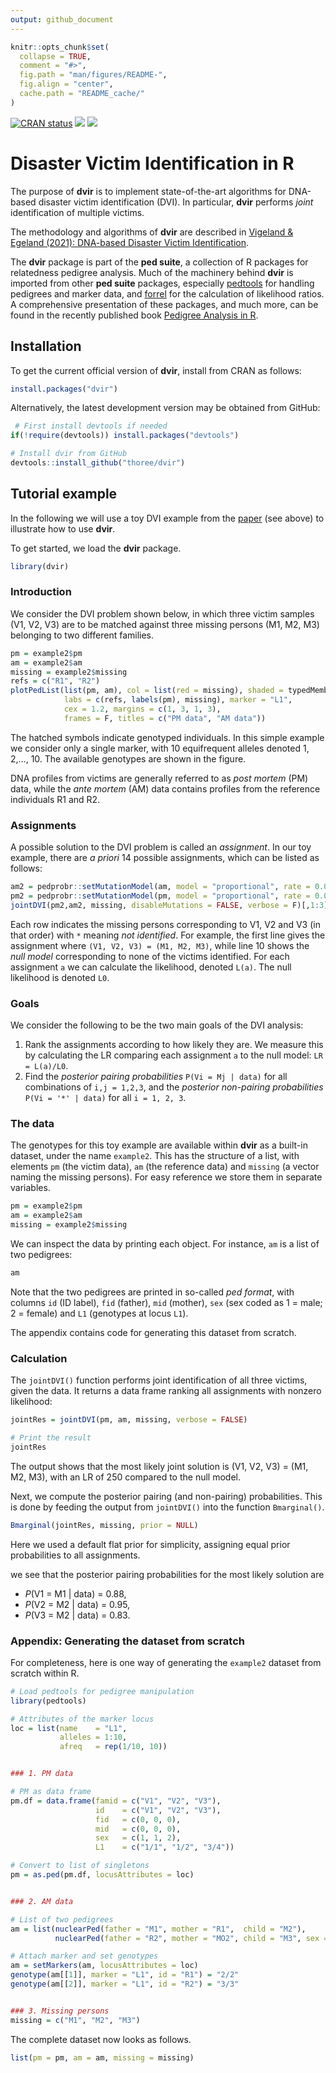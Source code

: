 ```yaml
---
output: github_document
---
```


<!-- README.md is generated from README.Rmd. Please edit that file -->

```r
knitr::opts_chunk$set(
  collapse = TRUE,
  comment = "#>",
  fig.path = "man/figures/README-",
  fig.align = "center",
  cache.path = "README_cache/"
)
```

<!-- badges: start -->
[![CRAN status](https://www.r-pkg.org/badges/version/dvir)](https://CRAN.R-project.org/package=dvir)
[![](https://cranlogs.r-pkg.org/badges/grand-total/dvir?color=yellow)](https://cran.r-project.org/package=dvir)
[![](https://cranlogs.r-pkg.org/badges/last-month/dvir?color=yellow)](https://cran.r-project.org/package=dvir)
<!-- badges: end -->

# Disaster Victim Identification in R

The purpose of **dvir** is to implement state-of-the-art algorithms for DNA-based disaster victim identification (DVI). In particular, **dvir** performs *joint* identification of multiple victims.

The methodology and algorithms of **dvir** are described in [Vigeland & Egeland (2021): DNA-based Disaster Victim Identification](https://www.researchsquare.com/article/rs-296414/v1).

The **dvir** package is part of the **ped suite**, a collection of R packages for relatedness pedigree analysis. Much of the machinery behind **dvir** is imported from other **ped suite** packages, especially [pedtools](https://github.com/magnusdv/pedtools) for handling pedigrees and marker data, and [forrel](https://github.com/magnusdv/forrel) for the calculation of likelihood ratios. A comprehensive presentation of these packages, and much more, can be found in the recently published book [Pedigree Analysis in R](https://www.elsevier.com/books/pedigree-analysis-in-r/vigeland/978-0-12-824430-2).

## Installation

To get the current official version of **dvir**, install from CRAN as follows:
```r
install.packages("dvir")
```

Alternatively, the latest development version may be obtained from GitHub:

```r
 # First install devtools if needed
if(!require(devtools)) install.packages("devtools")

# Install dvir from GitHub
devtools::install_github("thoree/dvir")
```

## Tutorial example
In the following we will use a toy DVI example from the [paper](https://www.researchsquare.com/article/rs-296414/v1) (see above) to illustrate how to use **dvir**.

To get started, we load the **dvir** package.
```r
library(dvir)
```

### Introduction
We consider the DVI problem shown below, in which three victim samples (V1, V2, V3) are to be matched against three missing persons (M1, M2, M3) belonging to two different families.

```r
pm = example2$pm
am = example2$am
missing = example2$missing
refs = c("R1", "R2")
plotPedList(list(pm, am), col = list(red = missing), shaded = typedMembers,
            labs = c(refs, labels(pm), missing), marker = "L1", 
            cex = 1.2, margins = c(1, 3, 1, 3),
            frames = F, titles = c("PM data", "AM data"))
```

The hatched symbols indicate genotyped individuals. In this simple example we consider only a single marker, with 10 equifrequent alleles denoted 1, 2,..., 10. The available genotypes are shown in the figure. 

DNA profiles from victims are generally referred to as _post mortem_ (PM) data, while the _ante mortem_ (AM) data contains profiles from the reference individuals R1 and R2.

### Assignments
A possible solution to the DVI problem is called an _assignment_. In our toy example, there are _a priori_ 14 possible assignments, which can be listed as follows:

```r
am2 = pedprobr::setMutationModel(am, model = "proportional", rate = 0.005)
pm2 = pedprobr::setMutationModel(pm, model = "proportional", rate = 0.005)
jointDVI(pm2,am2, missing, disableMutations = FALSE, verbose = F)[,1:3]
```

Each row indicates the missing persons corresponding to V1, V2 and V3 (in that order) with `*` meaning _not identified_. 
For example, the first line gives the assignment where `(V1, V2, V3) = (M1, M2, M3)`, 
while line 10 shows the  _null model_ corresponding to none of the victims identified.
For each assignment `a` we can calculate the likelihood, denoted `L(a)`. 
The null likelihood is denoted `L0`.

### Goals
We consider the following to be the two main goals of the DVI analysis:

1) Rank the assignments according to how likely they are. 
    We measure this by calculating the LR comparing each assignment `a` to the null model: `LR = L(a)/L0`. 
1) Find the *posterior pairing probabilities* `P(Vi = Mj | data)` for all combinations of `i,j = 1,2,3`, 
    and the *posterior non-pairing probabilities* `P(Vi = '*' | data)` for all `i = 1, 2, 3`. 


### The data

The genotypes for this toy example are available within **dvir** as a built-in dataset, under the name `example2`. This has the structure of a list, with elements `pm` (the victim data), `am` (the reference data) and `missing` (a vector naming the missing persons). For easy reference we store them in separate variables.

```r
pm = example2$pm
am = example2$am
missing = example2$missing
```

We can inspect the data by printing each object. For instance, `am` is a list of two pedigrees:
```r
am
```
Note that the two pedigrees are printed in so-called _ped format_, with columns `id` (ID label), `fid` (father), `mid` (mother), `sex` (sex coded as 1 = male; 2 = female) and `L1` (genotypes at locus `L1`).

The appendix contains code for generating this dataset from scratch.


### Calculation

The `jointDVI()` function performs joint identification of all three victims, given the data. It returns a data frame ranking all assignments with nonzero likelihood:

```r
jointRes = jointDVI(pm, am, missing, verbose = FALSE)

# Print the result
jointRes
```

The output shows that the most likely joint solution is (V1, V2, V3) = (M1, M2, M3), with an LR of 250 compared
to the null model. 

Next, we compute the posterior pairing (and non-pairing) probabilities. This is done by feeding the output from `jointDVI()` into the function `Bmarginal()`.
```r
Bmarginal(jointRes, missing, prior = NULL)
```
Here we used a default flat prior for simplicity, assigning equal prior probabilities to all assignments.

we see that the posterior pairing probabilities for the most likely solution are

  * _P_(V1 = M1 | data) = 0.88,
  * _P_(V2 = M2 | data) = 0.95,
  * _P_(V3 = M2 | data) = 0.83.


### Appendix: Generating the dataset from scratch
For completeness, here is one way of generating the `example2` dataset from scratch within R. 

```r
# Load pedtools for pedigree manipulation
library(pedtools)

# Attributes of the marker locus
loc = list(name    = "L1", 
           alleles = 1:10,
           afreq   = rep(1/10, 10))


### 1. PM data

# PM as data frame
pm.df = data.frame(famid = c("V1", "V2", "V3"), 
                   id    = c("V1", "V2", "V3"),
                   fid   = c(0, 0, 0), 
                   mid   = c(0, 0, 0), 
                   sex   = c(1, 1, 2),
                   L1    = c("1/1", "1/2", "3/4"))

# Convert to list of singletons
pm = as.ped(pm.df, locusAttributes = loc)


### 2. AM data

# List of two pedigrees
am = list(nuclearPed(father = "M1", mother = "R1",  child = "M2"),
          nuclearPed(father = "R2", mother = "MO2", child = "M3", sex = 2))

# Attach marker and set genotypes
am = setMarkers(am, locusAttributes = loc)
genotype(am[[1]], marker = "L1", id = "R1") = "2/2"
genotype(am[[2]], marker = "L1", id = "R2") = "3/3"


### 3. Missing persons
missing = c("M1", "M2", "M3")
```

The complete dataset now looks as follows.
```r
list(pm = pm, am = am, missing = missing)
```

